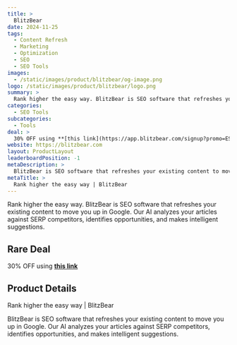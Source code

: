 ```yaml
---
title: >
  BlitzBear
date: 2024-11-25
tags:
  - Content Refresh
  - Marketing
  - Optimization
  - SEO
  - SEO Tools
images:
  - /static/images/product/blitzbear/og-image.png
logo: /static/images/product/blitzbear/logo.png
summary: >
  Rank higher the easy way. BlitzBear is SEO software that refreshes your existing content to move you up in Google. Our AI analyzes your articles against SERP competitors, identifies opportunities, and makes intelligent suggestions.
categories:
  - SEO Tools
subcategories:
  - Tools
deal: >
  30% OFF using **[this link](https://app.blitzbear.com/signup?promo=ESXHzhUN)**
website: https://blitzbear.com
layout: ProductLayout
leaderboardPosition: -1
metaDescription: >
  BlitzBear is SEO software that refreshes your existing content to move you up in Google. Our AI analyzes your articles against SERP competitors, identifies opportunities, and makes intelligent suggestions.
metaTitle: >
  Rank higher the easy way | BlitzBear
---
```

Rank higher the easy way. BlitzBear is SEO software that refreshes your existing content to move you up in Google. Our AI analyzes your articles against SERP competitors, identifies opportunities, and makes intelligent suggestions.

## Rare Deal

30% OFF using **[this link](https://app.blitzbear.com/signup?promo=ESXHzhUN)**

## Product Details

Rank higher the easy way | BlitzBear

BlitzBear is SEO software that refreshes your existing content to move you up in Google. Our AI analyzes your articles against SERP competitors, identifies opportunities, and makes intelligent suggestions.
